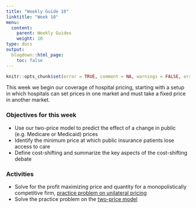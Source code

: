 ```yaml
---
title: "Weekly Guide 10"
linktitle: "Week 10"
menu:
  content:
    parent: Weekly Guides
    weight: 10
type: docs
output:
  blogdown::html_page:
    toc: false
---
```


```r
knitr::opts_chunk$set(error = TRUE, comment = NA, warnings = FALSE, errors = FALSE, messages = FALSE, tidy = FALSE, echo = FALSE)
```

This week we begin our coverage of hospital pricing, starting with a setup in which hospitals can set prices in one market and must take a fixed price in another market. 

### Objectives for this week

- Use our two-price model to predict the effect of a change in public (e.g. Medicare or Medicaid) prices
- Identify the minimum price at which public insurance patients lose access to care
- Define cost-shifting and summarize the key aspects of the cost-shifting debate

### Activities

- Solve for the profit maximizing price and quantity for a monopolistically competitive firm, [practice problem on unilateral pricing](worksheets.html)
- Solve the practice problem on the [two-price model](worksheets.html)